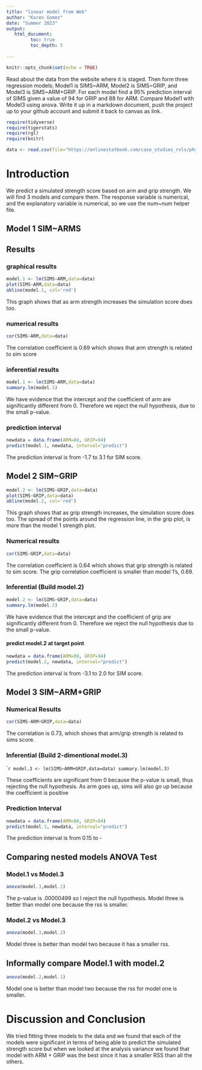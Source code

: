 ```yaml
---
title: "linear model from Web"
author: "Karen Gomez"
date: "Summer 2023"
output:
   html_document:
         toc: true
         toc_depth: 5
        
---
```


```r
knitr::opts_chunk$set(echo = TRUE)
```

Read about the data from the website where it is staged.  Then form three regression models; Model1 is SIMS~ARM, Model2 is SIMS~GRIP, and Model3 is SIMS~ARM+GRIP. For each model find a 95% prediction interval of SIMS given a value of 94  for GRIP and 88 for ARM. Compare Model1 with Model3 using anova. Write it up in a markdown document, push the project up to your github account and submit it back to canvas as link. 

 


```r
require(tidyverse)
require(tigerstats)
require(rgl)
require(knitr)

```

```r
data <- read.csv(file="https://onlinestatbook.com/case_studies_rvls/physical_strength/data.txt",sep="",header=TRUE)  

```

# Introduction

We predict a simulated strength score based on arm and grip strength. We will find 3 models and compare them. The response variable is numerical, and the explanatory variable is numerical, so we use the num~num helper file. 


## Model 1 SIM~ARMS

## Results
### graphical results

```r
model.1 <- lm(SIMS~ARM,data=data)
plot(SIMS~ARM,data=data)
abline(model.1, col='red')
```

This graph shows that as arm strength increases the simulation score does too. 

### numerical results

```r
cor(SIMS~ARM,data=data)
```
The correlation coefficient is 0.69 which shows that arm strength is related to sim score

### inferential results

```r
model.1 <- lm(SIMS~ARM,data=data)
summary.lm(model.1)
```

We have evidence that the intercept and the coefficient of arm are significantly different from 0. Therefore we reject the null hypothesis, due to the small p-value.


### prediction interval
```r
newdata = data.frame(ARM=88, GRIP=94)
predict(model.1, newdata, interval="predict")
```

The prediction interval is from -1.7 to 3.1 for SIM score. 


## Model 2 SIM~GRIP

```r
model.2 <- lm(SIMS~GRIP,data=data)
plot(SIMS~GRIP,data=data)
abline(model.2, col='red')
```

This graph shows that as grip strength increases, the simulation score does too. The spread of the points around the regression line, in the grip plot, is more than the model 1 strength plot. 

### Numerical results 

```r
cor(SIMS~GRIP,data=data)
```

The correlation coefficient is 0.64 which shows that grip strength is related to sim score. The grip correlation coefficient is smaller than model 1's, 0.69.

### Inferential  (Build model.2)

```r
model.2 <- lm(SIMS~GRIP,data=data)
summary.lm(model.2)
```  

We have evidence that the intercept and the coefficient of grip are significantly different from 0. Therefore we reject the null hypothesis due to the small p-value. 

#### predict model.2 at target point

```r
newdata = data.frame(ARM=88, GRIP=94)
predict(model.2, newdata, interval="predict")
```

The prediction interval is from -3.1 to 2.0 for SIM score. 
  
## Model 3 SIM~ARM+GRIP

### Numerical Results

```r
cor(SIMS~ARM+GRIP,data=data)
```

The correlation is 0.73, which shows that arm/grip strength is related to sims score.

### Inferential  (Build 2-dimentional model.3)

````r
model.3 <- lm(SIMS~ARM+GRIP,data=data)
summary.lm(model.3)
```  

These coefficients are significant from 0 because the p-value is small, thus rejecting the null hypothesis. As arm goes up, sims will also go up because the coefficient is positive

### Prediction Interval

```r
newdata = data.frame(ARM=88, GRIP=94)
predict(model.3, newdata, interval="predict")
```

The prediction interval is from 0.15 to -

## Comparing nested models ANOVA Test

### Model.1 vs Model.3

```r
anova(model.3,model.1)
```

The p-value is .00000499 so I reject the null hypothesis. Model three is better than model one because the rss is smaller. 

### Model.2 vs Model.3

```r
anova(model.3,model.2)
```

Model three is better than model two because it has a smaller rss.

## Informally compare Model.1 with model.2

```r
anova(model.2,model.1)
```

Model one is better than model two because the rss for model one is smaller.

# Discussion and Conclusion

We tried fitting three models to the data and we found that each of the models were significant in terms of being able to predict the simulated strength score but when we looked at the analysis variance we found that model with ARM + GRIP was the best since it has a smaller RSS than all the others. 

